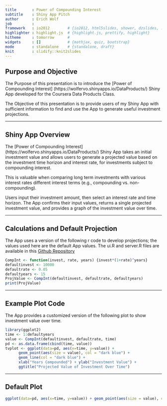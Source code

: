 ```yaml
---
title       : Power of Compounding Interest
subtitle    : Shiny App Pitch
author      : Erich Wolf
job         : 
framework   : io2012        # {io2012, html5slides, shower, dzslides, ...}
highlighter : highlight.js  # {highlight.js, prettify, highlight}
hitheme     : tomorrow      # 
widgets     : []            # {mathjax, quiz, bootstrap}
mode        : standalone    # {standalone, draft}
knit        : slidify::knit2slides
---
```


## Purpose and Objective

The Purpose of this presentation is to introduce the [Power of Compounding Interest] (https://wolfervo.shinyapps.io/DataProducts/) Shiny App developed for the Coursera Data Products Class.

The Objective of this presentation is to provide users of my Shiny App with sufficient information to find and use the App to generate useful investment projections.

---

## Shiny App Overview

The [Power of Compounding Interest] (https://wolfervo.shinyapps.io/DataProducts/) Shiny App takes an initial investment value and allows users to generate a projected value based on the investment time horizon  and interest rate, for investments subject to compounding interest.

This is valuable when comparing long term investments with various interest rates different interest terms (e.g., compounding vs. non-compounding).

Users input their investment amount, then select an interest rate and time horizon. The App confirms their input values, returns a single projected investment value, and provides a graph of the investment value over time.

---

## Calculations and Default Projection

The App uses a version of the following r code to develop projections; the values used here are the default App values. The ui.R and server.R files are available in this [Github Repository](https://github.com/wolfervo/DataProductsApp)

```r
CompInt <- function(invest, rate, years) {invest*(1+rate)^years}
defaultinvest <- 10000
defaultrate <- 0.05
defaultyears <- 15
ProjValue <- CompInt(defaultinvest, defaultrate, defaultyears)
print(ProjValue)
```

---

## Example Plot Code

The App provides a customized version of the following plot to show investment value over time.
```r
library(ggplot2)
time <- 1:defaultyears
value <- CompInt(defaultinvest, defaultrate, time)
pd <- as.data.frame(cbind(time, value))
tvplot <- ggplot(data=pd, aes(x=time, y=value)) + 
      geom_point(aes(size = value), col = "dark blue") +
      geom_line(col = "dark blue") + 
      xlab("Years Compounded") + ylab("Investment Value") +
      ggtitle("Projected Value of Investment Over Time")
```

---

## Default Plot

```r
ggplot(data=pd, aes(x=time, y=value)) + geom_point(aes(size = value), col = "dark blue") + geom_line(col = "dark blue") + xlab("Years Compounded") + ylab("Investment Value") + ggtitle("Projected Value of Investment Over Time")
```